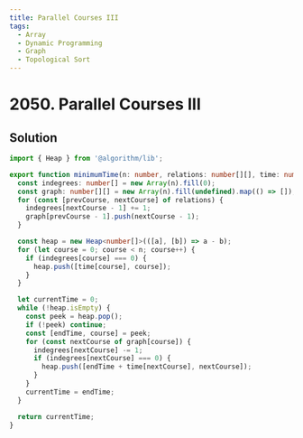 ```yaml
---
title: Parallel Courses III
tags:
  - Array
  - Dynamic Programming
  - Graph
  - Topological Sort
---
```


# 2050. Parallel Courses III

<Badges>
  <LevelBadge level="hard" />
  <TopicBadge name="Array" slug="array" />
  <TopicBadge name="Dynamic Programming" slug="dynamic-programming" />
  <TopicBadge name="Graph" slug="graph" />
  <TopicBadge name="Topological Sort" slug="topological-sort" />
</Badges>

## Solution

```typescript filename="solution.ts" copy
import { Heap } from '@algorithm/lib';

export function minimumTime(n: number, relations: number[][], time: number[]): number {
  const indegrees: number[] = new Array(n).fill(0);
  const graph: number[][] = new Array(n).fill(undefined).map(() => []);
  for (const [prevCourse, nextCourse] of relations) {
    indegrees[nextCourse - 1] += 1;
    graph[prevCourse - 1].push(nextCourse - 1);
  }

  const heap = new Heap<number[]>(([a], [b]) => a - b);
  for (let course = 0; course < n; course++) {
    if (indegrees[course] === 0) {
      heap.push([time[course], course]);
    }
  }

  let currentTime = 0;
  while (!heap.isEmpty) {
    const peek = heap.pop();
    if (!peek) continue;
    const [endTime, course] = peek;
    for (const nextCourse of graph[course]) {
      indegrees[nextCourse] -= 1;
      if (indegrees[nextCourse] === 0) {
        heap.push([endTime + time[nextCourse], nextCourse]);
      }
    }
    currentTime = endTime;
  }

  return currentTime;
}
```

<ProblemLink
  codingSite="leetcode"
  href="https://leetcode.com/problems/parallel-courses-iii"
  title="Parallel Courses III"
/>
